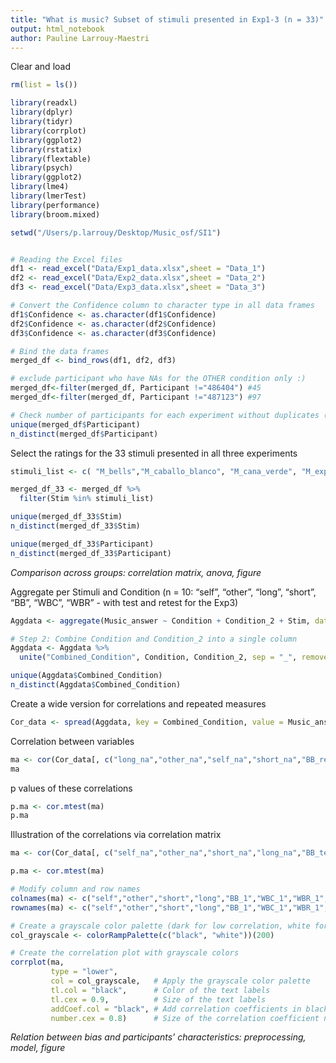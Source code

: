 ```yaml
---
title: "What is music? Subset of stimuli presented in Exp1-3 (n = 33)"
output: html_notebook
author: Pauline Larrouy-Maestri
---
```


Clear and load
```r
rm(list = ls())

library(readxl)
library(dplyr)
library(tidyr)
library(corrplot)
library(ggplot2)
library(rstatix)
library(flextable)
library(psych)
library(ggplot2)
library(lme4)
library(lmerTest)
library(performance)
library(broom.mixed)

setwd("/Users/p.larrouy/Desktop/Music_osf/SI1")


# Reading the Excel files
df1 <- read_excel("Data/Exp1_data.xlsx",sheet = "Data_1")
df2 <- read_excel("Data/Exp2_data.xlsx",sheet = "Data_2")
df3 <- read_excel("Data/Exp3_data.xlsx",sheet = "Data_3")

# Convert the Confidence column to character type in all data frames
df1$Confidence <- as.character(df1$Confidence)
df2$Confidence <- as.character(df2$Confidence)
df3$Confidence <- as.character(df3$Confidence)

# Bind the data frames
merged_df <- bind_rows(df1, df2, df3)

# exclude participant who have NAs for the OTHER condition only :)
merged_df<-filter(merged_df, Participant !="486404") #45 
merged_df<-filter(merged_df, Participant !="487123") #97

# Check number of participants for each experiment without duplicates (here, Exp1)
unique(merged_df$Participant)
n_distinct(merged_df$Participant)
```


Select the ratings for the 33 stimuli presented in all three experiments
```r
stimuli_list <- c( "M_bells","M_caballo_blanco", "M_cana_verde", "M_experimental01","M_experimental04", "M_experimental05","M_experimental11", "M_experimental17", "M_faa_gani", "M_mariposa", "M_meditation", "M_miroloi", "M_piano_noise",  "M_ungava_bay", "M_zapateada_criollo", "N_bird01", "N_bird02", "N_bird03", "N_churchbells", "N_cicads", "N_coffee_grinder_new", "N_cow_bells", "N_crickets", "N_dishwasher", "N_glass_clicking", "N_guacharaca", "N_metal_percussion", "N_metal_stairs", "N_printer", "N_rhinolophe", "N_typewriter", "N_wind_chime", "N_wingflap") 

merged_df_33 <- merged_df %>%
  filter(Stim %in% stimuli_list)

unique(merged_df_33$Stim)
n_distinct(merged_df_33$Stim)

unique(merged_df_33$Participant)
n_distinct(merged_df_33$Participant)
```

*Comparison across groups: correlation matrix, anova, figure*

Aggregate per Stimuli and Condition (n = 10: "self", "other", "long", "short", "BB", "WBC", "WBR" - with test and retest for the Exp3)
```r
Aggdata <- aggregate(Music_answer ~ Condition + Condition_2 + Stim, data = merged_df_33, mean, na.rm = TRUE)

# Step 2: Combine Condition and Condition_2 into a single column
Aggdata <- Aggdata %>%
  unite("Combined_Condition", Condition, Condition_2, sep = "_", remove = TRUE)

unique(Aggdata$Combined_Condition)
n_distinct(Aggdata$Combined_Condition)
```

Create a wide version for correlations and repeated measures
```r
Cor_data <- spread(Aggdata, key = Combined_Condition, value = Music_answer)

```

Correlation between variables
```r
ma <- cor(Cor_data[, c("long_na","other_na","self_na","short_na","BB_retest","WBC_retest","WBR_retest","BB_test","WBC_test","WBR_test")])
ma
```
p values of these correlations
```r
p.ma <- cor.mtest(ma)
p.ma
```


Illustration of the correlations via correlation matrix

```r
ma <- cor(Cor_data[, c("self_na","other_na","short_na","long_na","BB_test","WBC_test","WBR_test","BB_retest","WBC_retest","WBR_retest")])

p.ma <- cor.mtest(ma)

# Modify column and row names
colnames(ma) <- c("self","other","short","long","BB_1","WBC_1","WBR_1","BB_2","WBC_2","WBR_2")  
rownames(ma) <- c("self","other","short","long","BB_1","WBC_1","WBR_1","BB_2","WBC_2","WBR_2")  

# Create a grayscale color palette (dark for low correlation, white for high correlation)
col_grayscale <- colorRampPalette(c("black", "white"))(200)

# Create the correlation plot with grayscale colors
corrplot(ma, 
         type = "lower", 
         col = col_grayscale,   # Apply the grayscale color palette
         tl.col = "black",      # Color of the text labels
         tl.cex = 0.9,          # Size of the text labels
         addCoef.col = "black", # Add correlation coefficients in black color
         number.cex = 0.8)      # Size of the correlation coefficient numbers


```
*Relation between bias and participants' characteristics: preprocessing, model, figure*
